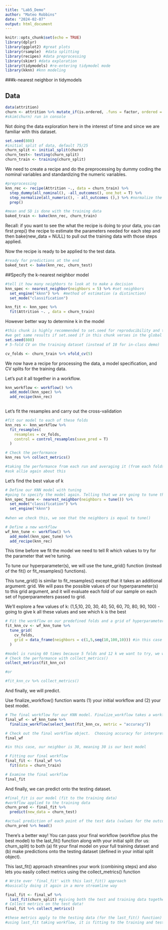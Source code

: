 ```yaml
---
title: "Lab5_Demo"
author: "Mateo Robbins"
date: "2024-02-07"
output: html_document
---
```


```r
knitr::opts_chunk$set(echo = TRUE)
library(dplyr)    
library(ggplot2) #great plots
library(rsample)  #data splitting 
library(recipes) #data preprocessing
library(skimr) #data exploration
library(tidymodels) #re-entering tidymodel mode
library(kknn) #knn modeling
```

###k-nearest neighbor in tidymodels

## Data

```r
data(attrition)
churn <- attrition %>% mutate_if(is.ordered, .funs = factor, ordered = F) 
#skim(churn) run in console
```

Not doing the data exploration here in the interest of time and since we are familiar with this dataset.

```r
set.seed(808)
#initial split of data, default 75/25
churn_split <- initial_split(churn)
churn_test<- testing(churn_split)
churn_train <- training(churn_split)
```

We need to create a recipe and do the preprocessing by dummy coding the nominal variables and standardizing the numeric variables.


```r
#preprocessing
knn_rec <- recipe(Attrition ~., data = churn_train) %>% 
  step_dummy(all_nominal(), -all_outcomes(), one_hot = T) %>% 
  step_normalize(all_numeric(), - all_outcomes (),) %>% #normalize the distance to get to the same scale cause its sensitive (centering and scaling: converting mean to zero and standarizing the SD)
  prep()

#mean and SD is done with the training data
baked_train <- bake(knn_rec, churn_train)
```

Recall: if you want to see the what the recipe is doing to your data, you can first prep() the recipe to estimate the parameters needed for each step and then bake(new_data = NULL) to pull out the training data with those steps applied.

Now the recipe is ready to be applied to the test data.

```r
#ready for predictions at the end
baked_test <- bake(knn_rec, churn_test)
```

##Specify the k-nearest neighbor model

```r
#tell it how many neighbors to look at to make a decision
knn_spec <- nearest_neighbor(neighbors = 5) %>% #set neighbors
  set_engine("kknn") %>%  #method of estimation (a distinction)
  set_mode("classification") 
```

```r
knn_fit <- knn_spec %>% 
  fit(Attrition ~. , data = churn_train)
```

However better way to determine k in the model


```r
#this chunk is highly recommended to set.seed for reproducibility and to redo to get same answer
#we get same results if set.seed if in this chunk verses in the global environment. if set seed is in environment we get different answers (idk why)
set.seed(808)
# 5-fold CV on the training dataset (instead of 10 for in-class demo)

cv_folds <- churn_train %>% vfold_cv(5)

```

We now have a recipe for processing the data, a model specification, and CV splits for the training data.

Let's put it all together in a workflow.

```r

knn_workflow <- workflow() %>% 
  add_model(knn_spec) %>% 
  add_recipe(knn_rec)
  
```
Let's fit the resamples and carry out the cross-validation
```r
#fit our model to each of these folds
knn_res <- knn_workflow %>% 
  fit_resamples(
    resamples = cv_folds,
    control = control_resamples(save_pred = T)
  )
```

```r
# Check the performance
knn_res %>% collect_metrics()

#taking the performance from each run and averaging it (from each folds) that is what we see in the mean
#ask allie again about this
```

Let's find the best value of k
```r
# Define our KNN model with tuning
#going to specify the model again. Telling that we are going to tune that parameter to get the best model
knn_spec_tune <- nearest_neighbor(neighbors = tune()) %>% 
  set_mode("classification") %>% 
  set_engine("kknn")
  
#when we check this, we see that the neighbors is equal to tune()
```

```r
# Define a new workflow
wf_knn_tune <- workflow() %>% 
  add_model(knn_spec_tune) %>% 
  add_recipe(knn_rec) 
```

This time before we fit the model we need to tell R which values to try for the parameter that we're tuning.

To tune our hyperparameter(s), we will use the tune_grid() function (instead of the fit() or fit_resamples() functions).

This tune_grid() is similar to fit_resamples() except that it takes an additional argument: grid. We will pass the possible values of our hyperparameter(s) to this grid argument, and it will evaluate each fold of our sample on each set of hyperparameters passed to grid.

We'll explore a few values of k: (1,5,10, 20, 30, 40, 50, 60, 70, 80, 90, 100)
  - going to give k all these values and see which k is the best

```r
# Fit the workflow on our predefined folds and a grid of hyperparameters
fit_knn_cv <- wf_knn_tune %>% 
  tune_grid(
    cv_folds,
    grid = data_frame(neighbors = c(1,5,seq(10,100,10))) #in this case its just a list of numbers, telling it how much to try
  )

#model is runing 60 times because 5 folds and 12 k we want to try, we want to do a validation of each of those folds per k
# Check the performance with collect_metrics()
collect_metrics(fit_knn_cv)

#or

#fit_knn_cv %>% collect_metrics()
```

And finally, we will predict.

Use finalize_workflow() function wants (1) your initial workflow and (2) your best model.

```r
# The final workflow for our KNN model. Finalize_workflow takes a workflow and a set of parameters.  In this case, that set is just the best value of k
final_wf <- wf_knn_tune %>% 
  finalize_workflow(select_best(fit_knn_cv, metric = "accuracy"))

# Check out the final workflow object.  Choosing accuracy for interpretability in this simple binary context
final_wf

#in this case, our neighbor is 30, meaning 30 is our best model
```

```r
# Fitting our final workflow
final_fit <- final_wf %>% 
  fit(data = churn_train)

# Examine the final workflow
final_fit
```

And finally, we can predict onto the testing dataset.

```r
#final_fit is our model (fit to the training data)
#workflow applied to the training data
churn_pred <- final_fit %>% 
  predict(new_data = churn_test)

#actual prediction of each point of the test data (values for the outcome table)
churn_pred %>% head()
```

There's a better way! You can pass your final workflow (workflow plus the best model) to the last_fit() function along with your initial split (for us: churn_split) to both (a) fit your final model on your full training dataset and (b) make predictions onto the testing dataset (defined in your initial split object).

This last_fit() approach streamlines your work (combining steps) and also lets you easily collect metrics using the collect_metrics() function

```r
# Write over 'final_fit' with this last_fit() approach
#basically doing it again in a more streamline way

final_fit <- final_wf %>% 
  last_fit(churn_split) #giving both the test and training data together
# Collect metrics on the test data!
final_fit %>% collect_metrics()

#these metrics apply to the testing data (for the last_fit() function)
#using last_fit taking workflow, it is fitting to the training and testing data both. and we get the answer for the testing data
```
